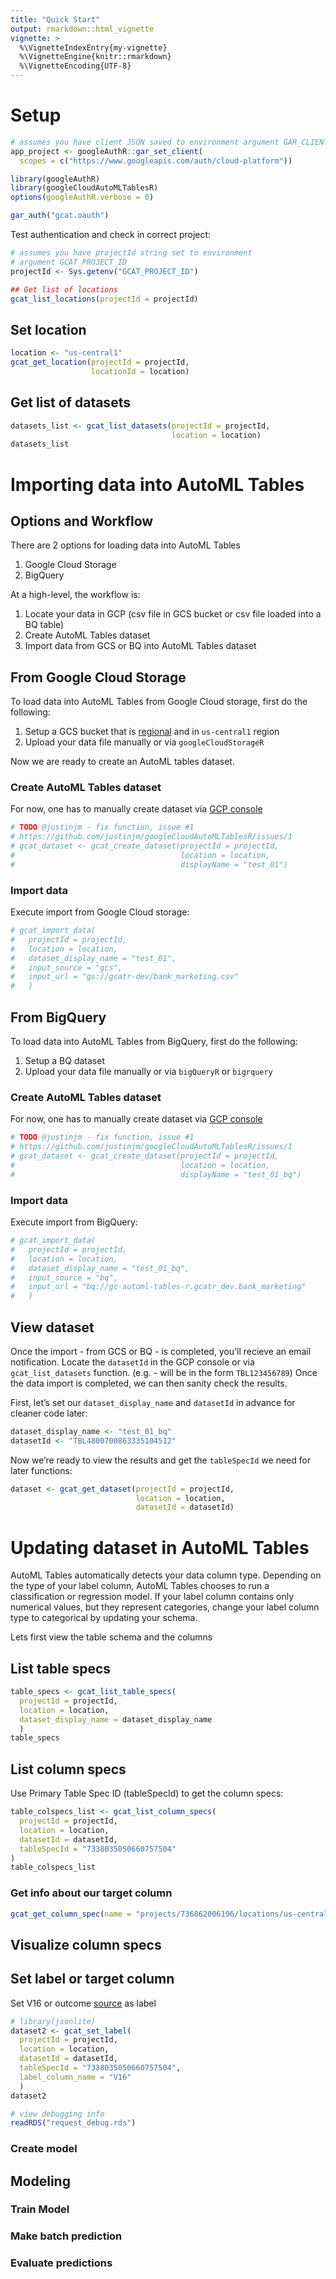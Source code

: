 ```yaml
---
title: "Quick Start"
output: rmarkdown::html_vignette
vignette: >
  %\VignetteIndexEntry{my-vignette}
  %\VignetteEngine{knitr::rmarkdown}
  %\VignetteEncoding{UTF-8}
---
```


# Setup 

```r
# assumes you have client JSON saved to environment argument GAR_CLIENT_JSON
app_project <- googleAuthR::gar_set_client(
  scopes = c("https://www.googleapis.com/auth/cloud-platform"))

library(googleAuthR)
library(googleCloudAutoMLTablesR)
options(googleAuthR.verbose = 0)

gar_auth("gcat.oauth")
```

Test authentication and check in correct project: 

```r
# assumes you have projectId string set to environment 
# argument GCAT_PROJECT_ID
projectId <- Sys.getenv("GCAT_PROJECT_ID")

## Get list of locations 
gcat_list_locations(projectId = projectId)
```

## Set location 

```r
location <- "us-central1"
gcat_get_location(projectId = projectId,
                  locationId = location)
```

## Get list of datasets 

```r
datasets_list <- gcat_list_datasets(projectId = projectId,
                                    location = location)
datasets_list
```

# Importing data into AutoML Tables 

## Options and Workflow

There are 2 options for loading data into AutoML Tables

1. Google Cloud Storage 
2. BigQuery

At a high-level, the workflow is:

1. Locate your data in GCP (csv file in GCS bucket or csv file loaded into a BQ table)
1. Create AutoML Tables dataset
2. Import data from GCS or BQ into AutoML Tables dataset 

## From Google Cloud Storage

To load data into AutoML Tables from Google Cloud storage, first do the following:

1. Setup a GCS bucket that is [regional](https://cloud.google.com/automl-tables/docs/prepare#bucket_requirements) and in `us-central1` region
2. Upload your data file manually or via `googleCloudStorageR`

Now we are ready to create an AutoML tables dataset.

### Create AutoML Tables dataset 

For now, one has to manually create dataset via [GCP console](https://console.cloud.google.com/automl-tables/datasets/) 

```r
# TODO @justinjm - fix function, issue #1 
# https://github.com/justinjm/googleCloudAutoMLTablesR/issues/1  
# gcat_dataset <- gcat_create_dataset(projectId = projectId,
#                                     location = location,
#                                     displayName = "test_01")
```

### Import data 

Execute import from Google Cloud storage: 

```r
# gcat_import_data(
#   projectId = projectId,
#   location = location,
#   dataset_display_name = "test_01",
#   input_source = "gcs",
#   input_url = "gs://gcatr-dev/bank_marketing.csv"
#   )
```

## From BigQuery 

To load data into AutoML Tables from BigQuery, first do the following:

1. Setup a BQ dataset 
2. Upload your data file manually or via `bigQueryR` or `bigrquery`

### Create AutoML Tables dataset 

For now, one has to manually create dataset via [GCP console](https://console.cloud.google.com/automl-tables/datasets/) 

```r
# TODO @justinjm - fix function, issue #1 
# https://github.com/justinjm/googleCloudAutoMLTablesR/issues/1  
# gcat_dataset <- gcat_create_dataset(projectId = projectId,
#                                     location = location,
#                                     displayName = "test_01_bq")
```

### Import data 

Execute import from BigQuery: 

```r
# gcat_import_data(
#   projectId = projectId,
#   location = location,
#   dataset_display_name = "test_01_bq",
#   input_source = "bq",
#   input_url = "bq://gc-automl-tables-r.gcatr_dev.bank_marketing"
#   )
```


## View dataset 

Once the import - from GCS or BQ - is completed, you'll recieve an email notification. Locate the `datasetId` in the GCP console or via `gcat_list_datasets` function. (e.g. - will be in the form `TBL123456789`) Once the data import is completed, we can then sanity check the results.

First, let's set our `dataset_display_name` and `datasetId` in advance for cleaner code later:

```r
dataset_display_name <- "test_01_bq"
datasetId <- "TBL4800700863335104512"
```

Now we're ready to view the results and get the `tableSpecId` we need for later functions:

```r
dataset <- gcat_get_dataset(projectId = projectId,
                            location = location,
                            datasetId = datasetId)
```

# Updating dataset in AutoML Tables

AutoML Tables automatically detects your data column type. Depending on the type of your label column, AutoML Tables chooses to run a classification or regression model. If your label column contains only numerical values, but they represent categories, change your label column type to categorical by updating your schema.

Lets first view the table schema and the columns

## List table specs 

```r
table_specs <- gcat_list_table_specs(
  projectId = projectId,
  location = location,
  dataset_display_name = dataset_display_name 
  )
table_specs
```

## List column specs 

Use Primary Table Spec ID (tableSpecId) to get the column specs:  

```r
table_colspecs_list <- gcat_list_column_specs(
  projectId = projectId,
  location = location,
  datasetId = datasetId,
  tableSpecId = "7338035050660757504"
)
table_colspecs_list
```


### Get info about our target column 

```r
gcat_get_column_spec(name = "projects/736862006196/locations/us-central1/datasets/TBL4800700863335104512/tableSpecs/7338035050660757504/columnSpecs/7181143537470144512")
```



## Visualize column specs 

## Set label or target column 

Set V16 or outcome [source](https://datahub.io/machine-learning/bank-marketing) as label

```r
# library(jsonlite)
dataset2 <- gcat_set_label(
  projectId = projectId,
  location = location,
  datasetId = datasetId,
  tableSpecId = "7338035050660757504",
  label_column_name = "V16" 
  )
dataset2
```



```r
# view debugging info
readRDS("request_debug.rds")
```


### Create model 

## Modeling 

### Train Model

### Make batch prediction 

### Evaluate predictions 
